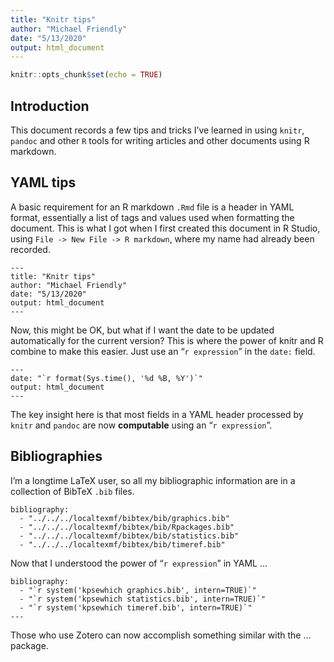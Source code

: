 ```yaml
---
title: "Knitr tips"
author: "Michael Friendly"
date: "5/13/2020"
output: html_document
---
```


```r
knitr::opts_chunk$set(echo = TRUE)
```

## Introduction

This document records a few tips and tricks I've learned in using `knitr`, `pandoc` and other `R` tools
for writing articles and other documents using R markdown.

## YAML tips

A basic requirement for an R markdown `.Rmd` file is a header in YAML format, essentially a list of
tags and values used when formatting the document.  This is what I got when I first created this document
in R Studio, using `File -> New File -> R markdown`, where my name had already been recorded.

```
---
title: "Knitr tips"
author: "Michael Friendly"
date: "5/13/2020"
output: html_document
---
```

Now, this might be OK, but what if I want the date to be updated automatically for the current version?
This is where the power of knitr and R combine to make this easier.  Just use an "`r expression`"
in the `date:` field.  

```
---
date: "`r format(Sys.time(), '%d %B, %Y')`"
output: html_document
---
```
The key insight here is that most fields in a YAML header processed by `knitr`
and `pandoc` are now **computable** using an "`r expression`".

## Bibliographies

I'm a longtime LaTeX user, so all my bibliographic information are in a collection of
BibTeX `.bib` files. 

```
bibliography:
  - "../../../localtexmf/bibtex/bib/graphics.bib"
  - "../../../localtexmf/bibtex/bib/Rpackages.bib"
  - "../../../localtexmf/bibtex/bib/statistics.bib"
  - "../../../localtexmf/bibtex/bib/timeref.bib"
```

Now that I understood the power of "`r expression`" in YAML ...

```
bibliography:
  - "`r system('kpsewhich graphics.bib', intern=TRUE)`"
  - "`r system('kpsewhich statistics.bib', intern=TRUE)`"
  - "`r system('kpsewhich timeref.bib', intern=TRUE)`"
---
```

Those who use Zotero can now accomplish something similar with the ... package.


